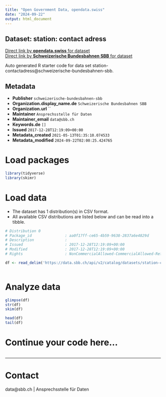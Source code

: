 ```yaml
---
title: "Open Government Data, opendata.swiss"
date: "2024-09-22"
output: html_document
---
```


## Dataset: station: contact adress



[Direct link by **opendata.swiss** for dataset](https://opendata.swiss/de/dataset/station-contact-adress1)<br>
[Direct link by **Schweizerische Bundesbahnen SBB** for dataset](https://data.sbb.ch/explore/dataset/station-contactadress/)

Auto generated R starter code for data set station-contactadress@schweizerische-bundesbahnen-sbb.

## Metadata

- **Publisher** `schweizerische-bundesbahnen-sbb`
- **Organization.display_name.de** `Schweizerische Bundesbahnen SBB`
- **Organization.url** ``
- **Maintainer** `Ansprechsstelle für Daten`
- **Maintainer_email** `data@sbb.ch`
- **Keywords.de** `[]`
- **Issued** `2017-12-28T12:19:09+00:00`
- **Metadata_created** `2021-05-13T01:35:10.074533`
- **Metadata_modified** `2024-09-22T02:00:25.424765`


# Load packages

```r

library(tidyverse)
library(skimr)

```

# Load data

-   The dataset has 1 distribution(s) in CSV format.
-   All available CSV distributions are listed below and can be read into a tibble.

```r

# Distribution 0
# Package_id               : aa0f17ff-ce65-4b59-9638-2837a6e4829d
# Description              : 
# Issued                   : 2017-12-28T12:19:09+00:00
# Modified                 : 2017-12-28T12:19:09+00:00
# Rights                   : NonCommercialAllowed-CommercialAllowed-ReferenceRequired

df <- read_delim('https://data.sbb.ch/api/v2/catalog/datasets/station-contactadress/exports/csv?use_labels=true')



```

# Analyze data

```r

glimpse(df)
str(df)
skim(df)

head(df)
tail(df)

```

# Continue your code here...

```r

```

------------------------------------------------------------------------

# Contact

data@sbb.ch | Ansprechsstelle für Daten
